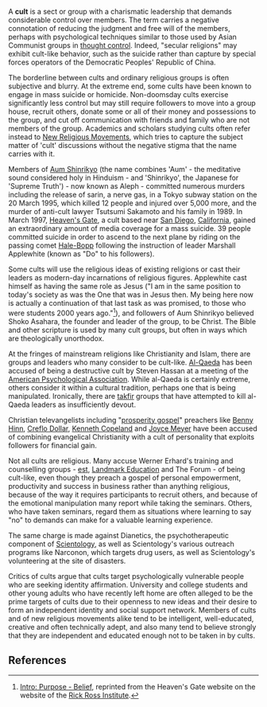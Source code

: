 {{subpages}}

A '''cult''' is a  sect or group with a charismatic leadership that demands considerable control over members. The term carries a negative connotation of reducing the judgment and free will of the members, perhaps with psychological techniques similar to those used by Asian Communist groups in [[thought control]]. Indeed, "secular religions" may exhibit cult-like behavior, such as the suicide rather than capture by special forces operators of the Democratic Peoples' Republic of China.

The borderline between cults and ordinary religious groups is often subjective and blurry. At the extreme end, some cults have been known to engage in mass suicide or homicide. Non-doomsday cults exercise significantly less control but may still require followers to move into a group house, recruit others, donate some or all of their money and possessions to the group, and cut off communication with friends and family who are not members of the group. Academics and scholars studying cults often refer instead to [[New Religious Movement]]s, which tries to capture the subject matter of 'cult' discussions without the negative stigma that the name carries with it.

Members of [[Aum Shinrikyo]] (the name combines 'Aum' - the meditative sound considered holy in Hinduism - and 'Shinrikyo', the Japanese for 'Supreme Truth') - now known as Aleph - committed numerous murders including the release of sarin, a nerve gas, in a Tokyo subway station on the 20 March 1995, which killed 12 people and injured over 5,000 more, and the murder of anti-cult lawyer Tsutsumi Sakamoto and his family in 1989. In March 1997, [[Heaven's Gate]], a cult based near [[San Diego]], [[California]], gained an extraordinary amount of media coverage for a mass suicide. 39 people committed suicide in order to ascend to the next plane by riding on the passing comet [[Hale-Bopp]] following the instruction of leader Marshall Applewhite (known as "Do" to his followers).

Some cults will use the religious ideas of existing religions or cast their leaders as modern-day incarnations of religious figures. Applewhite cast himself as having the same role as Jesus ("I am in the same position to today's society as was the One that was in Jesus then. My being here now is actually a continuation of that last task as was promised, to those who were students 2000 years ago."<ref>[http://www.rickross.com/reference/heavensgate/gate_purpose.html Intro: Purpose - Belief], reprinted from the Heaven's Gate website on the website of the [[Rick Ross Institute]].</ref>), and followers of Aum Shinrikyo believed Shoko Asahara, the founder and leader of the group, to be Christ. The Bible and other scripture is used by many cult groups, but often in ways which are theologically unorthodox. 

At the fringes of mainstream religions like Christianity and Islam, there are groups and leaders who many consider to be cult-like. [[Al-Qaeda]] has been accused of being a destructive cult by Steven Hassan at a meeting of the [[American Psychological Association]]. While al-Qaeda is certainly extreme, others consider it within a cultural tradition, perhaps one that is being manipulated. Ironically, there are [[takfir]] groups that have attempted to kill al-Qaeda leaders as insufficiently devout.

Christian televangelists including "[[prosperity gospel]]" preachers like [[Benny Hinn]], [[Creflo Dollar]], [[Kenneth Copeland]] and [[Joyce Meyer]] have been accused of combining evangelical Christianity with a cult of personality that exploits followers for financial gain.

Not all cults are religious. Many accuse Werner Erhard's training and counselling groups - [[est]], [[Landmark Education]] and The Forum - of being cult-like, even though they preach a gospel of personal empowerment, productivity and success in business rather than anything religious, because of the way it requires participants to recruit others, and because of the emotional manipulation many report while taking the seminars. Others, who have taken seminars, regard them as situations where learning to say "no" to demands can make for a valuable learning experience.

The same charge is made against Dianetics, the psychotherapeutic component of [[Scientology]], as well as Scientology's various outreach programs like Narconon, which targets drug users, as well as Scientology's volunteering at the site of disasters.

Critics of cults argue that cults target psychologically vulnerable people who are seeking identity affirmation. University and college students and other young adults who have recently left home are often alleged to be the prime targets of cults due to their openness to new ideas and their desire to form an independent identity and social support network. Members of cults and of new religious movements alike tend to be intelligent, well-educated, creative and often technically adept, and also many tend to believe strongly that they are independent and educated enough not to be taken in by cults. 

== References ==
<references/>